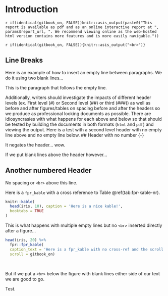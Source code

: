# Introduction {#intro}

`r if(identical(gitbook_on, FALSE))knitr::asis_output(paste0("This report is available as pdf and as an online interactive report at ", params$report_url, ". We recommend viewing online as the web-hosted html version contains more features and is more easily navigable."))`

`r if(identical(gitbook_on, FALSE)){knitr::asis_output("<br>")}`

## Line Breaks {-}
Here is an example of how to insert an empty line between paragraphs. We do it using two blank lines...

This is the paragraph that follows the empty line.

Additionally, writers should investigate the impacts of different header levels (ex. First level (#) or Second level
(##) or third (###)) as well as before and after figures/tables on spacing before and after the headers so we produce as
professional looking documents as possible.  There are idiosyncrasies with what happens for each above and below so that
should be tested by building the documents in both formats (`html` and `pdf`) and viewing the output. Here is a test
with a second level header with no empty line above and no empty line below.
## Header with no number {-}

It negates the header... wow.

If we put blank lines above the header however...

## Another numbered Header
No spacing or `<br>` above this line.  

Here is a `fpr_kable` with a cross reference to Table \@ref(tab:fpr-kable-nr).
```r
knitr::kable(
  head(iris, 10), caption = 'Here is a nice kable!',
  booktabs = TRUE
)
```
This is what happens with multiple empty lines but no `<br>` inserted directly after a figure...


```r
head(iris, 20) %>% 
  fpr::fpr_kable(
  caption_text = 'Here is a fpr_kable with no cross-ref and the scroll set to not happen when pdf built.',
  scroll = gitbook_on)
```

<br>

But if we put a `<br>` below the figure with blank lines either side of our text we are good to go.

Test.


